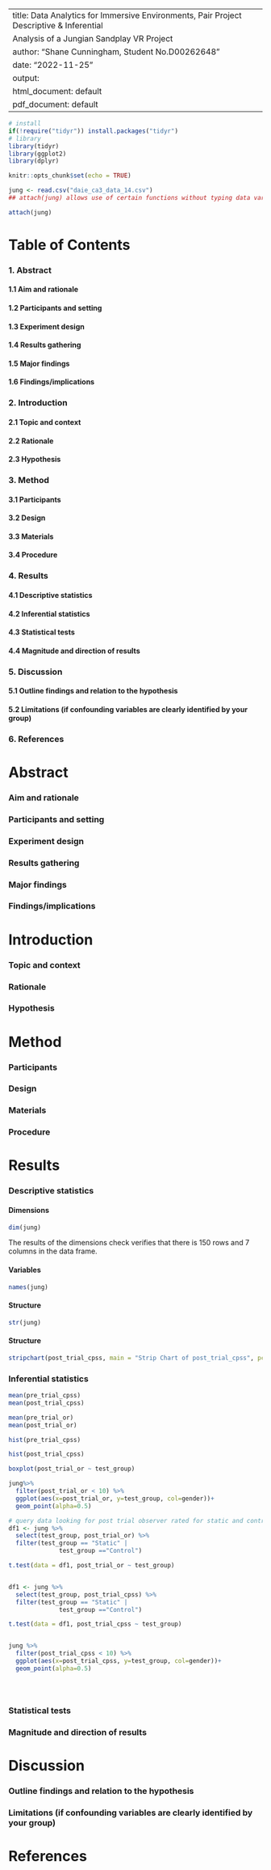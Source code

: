 ```r
```


```r
```

---
title: Data Analytics for Immersive Environments, Pair Project Descriptive & Inferential
  Analysis of a Jungian Sandplay VR Project
author: "Shane Cunningham, Student No.D00262648"
date: "2022-11-25"
output:
  html_document: default
  pdf_document: default
---



```r

# install
if(!require("tidyr")) install.packages("tidyr")
# library
library(tidyr)
library(ggplot2)
library(dplyr)

knitr::opts_chunk$set(echo = TRUE)
```

<!-- Show available data sets -->
```r
jung <- read.csv("daie_ca3_data_14.csv")
## attach(jung) allows use of certain functions without typing data variable every time, eg. mean(pre_trial_cpss) instead of mean(jung$pre_trial_cpss)

attach(jung)
```


<!-- Use of markdown header sizes # = H1, ## = H2, ### = H3...ect  -->
# Table of Contents
### 1. Abstract
#### 1.1 Aim and rationale
#### 1.2 Participants and setting
#### 1.3 Experiment design
#### 1.4 Results gathering
#### 1.5 Major findings
#### 1.6 Findings/implications
### 2. Introduction
#### 2.1 Topic and context
#### 2.2 Rationale
#### 2.3 Hypothesis
### 3. Method
#### 3.1 Participants
#### 3.2 Design
#### 3.3 Materials
#### 3.4 Procedure
### 4. Results
#### 4.1 Descriptive statistics
#### 4.2 Inferential statistics
#### 4.3 Statistical tests
#### 4.4 Magnitude and direction of results
### 5. Discussion
#### 5.1 Outline findings and relation to the hypothesis
#### 5.2 Limitations (if confounding variables are clearly identified by your group)
### 6. References
 
# Abstract

### Aim and rationale

### Participants and setting

### Experiment design

### Results gathering

### Major findings

### Findings/implications

# Introduction
### Topic and context

### Rationale
### Hypothesis


# Method
### Participants
### Design
### Materials
### Procedure

# Results
### Descriptive statistics
<!-- ** ** outside of text for bold text -->
#### 	**Dimensions**
<!-- dim() calls for the dimensions of the data frame -->
```r
dim(jung)
```
The results of the dimensions check verifies that there is 150 rows and 7 columns in the data frame.

<!-- names() calls for the variable names of the data frame -->
#### **Variables**
```r
names(jung)
```

#### **Structure**

```r
str(jung)
```

#### **Structure**

```r
stripchart(post_trial_cpss, main = "Strip Chart of post_trial_cpss", pch = 21)
```

### Inferential statistics

```r
mean(pre_trial_cpss)
mean(post_trial_cpss)

mean(pre_trial_or)
mean(post_trial_or)

hist(pre_trial_cpss)

hist(post_trial_cpss)

boxplot(post_trial_or ~ test_group)

jung%>%
  filter(post_trial_or < 10) %>%
  ggplot(aes(x=post_trial_or, y=test_group, col=gender))+
  geom_point(alpha=0.5)
```


```r


# query data looking for post trial observer rated for static and control groups
df1 <- jung %>%
  select(test_group, post_trial_or) %>%
  filter(test_group == "Static" |
              test_group =="Control")

t.test(data = df1, post_trial_or ~ test_group)


df1 <- jung %>%
  select(test_group, post_trial_cpss) %>%
  filter(test_group == "Static" |
              test_group =="Control")

t.test(data = df1, post_trial_cpss ~ test_group)


jung %>%
  filter(post_trial_cpss < 10) %>%
  ggplot(aes(x=post_trial_cpss, y=test_group, col=gender))+
  geom_point(alpha=0.5)





```




### Statistical tests




### Magnitude and direction of results

# Discussion
### Outline findings and relation to the hypothesis
### Limitations (if confounding variables are clearly identified by your group)

# References











